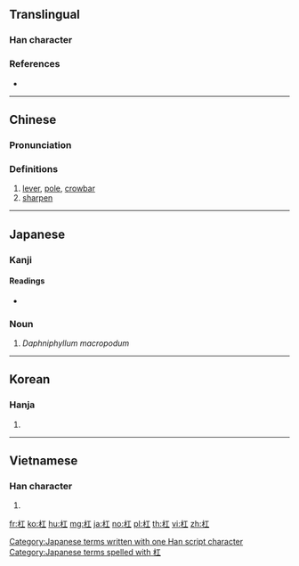 {{also|槓}}
==Translingual==

===Han character===
{{Han char|rn=75|rad=木|as=03|sn=7|four=41910|canj=DM,XDM|ids=⿰木工}}

===References===
* {{Han ref|kx=0512.130|dkj=14481|dj=0898.030|hdz=21157.010|uh=6760|ud=26464|bh=A7FE|bd=43006}}

----

==Chinese==
{{zh-forms}}

===Pronunciation===
{{zh-pron
|m=gāng
|c=gong1,gong3
|mc=y
|oc=y
|ma=
|cat=n,v
}}

===Definitions===
# [[lever]], [[pole]], [[crowbar]]
# [[sharpen]]

----

==Japanese==

===Kanji===
{{ja-kanji|grade=|rs=木03}}

====Readings====
* {{ja-readings|on=[[こう]] (kō)|kun=[[てこ]] (teko)}}

===Noun===
{{ja-noun|ゆずりは|ユズリハ}}

# {{ja-def|ユズリハ}} {{label|ja|rare|sort=ゆずりは}} ''Daphniphyllum macropodum''

[[Category:Japanese terms written with one Han script character]]
[[Category:Japanese terms spelled with 杠]]

----

==Korean==

===Hanja===
{{ko-hanja|hangeul=강|eumhun=|rv=gang|mr=kang|y=kang}}

# {{defn|lang=ko|sort=木03}}

----

==Vietnamese==

===Han character===
{{vi-hantu|[[gông]], [[giang]]|rs=木03}}

# {{defn|lang=vi|sort=木03}}

[[fr:杠]]
[[ko:杠]]
[[hu:杠]]
[[mg:杠]]
[[ja:杠]]
[[no:杠]]
[[pl:杠]]
[[th:杠]]
[[vi:杠]]
[[zh:杠]]